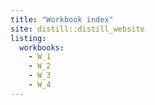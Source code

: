 ```yaml
---
title: "Workbook index"
site: distill::distill_website
listing: 
  workbooks:
    - W_1
    - W_2
    - W_3
    - W_4
---
```

